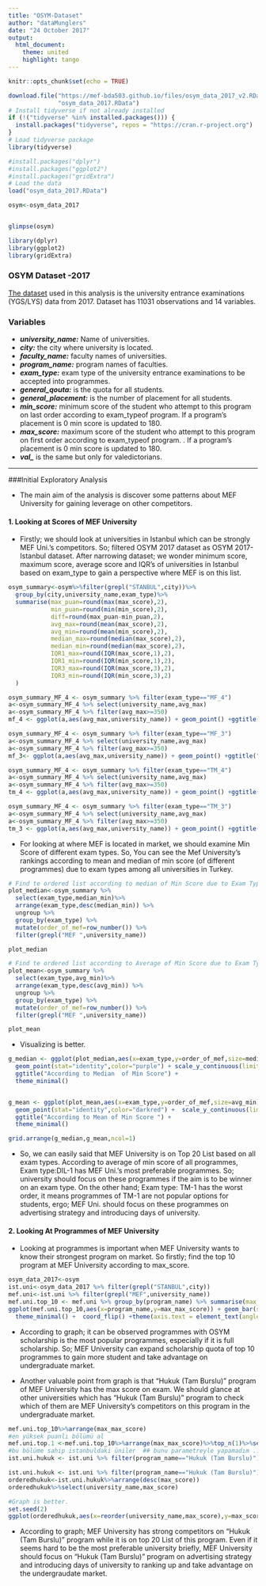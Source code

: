---
title: "OSYM-Dataset"
author: "dataMunglers"
date: "24 October 2017"
output:
  html_document:
    theme: united
    highlight: tango
---

```{r setup, include=FALSE}
knitr::opts_chunk$set(echo = TRUE)

```



```{r eval=TRUE,echo=FALSE,include=FALSE}



download.file("https://mef-bda503.github.io/files/osym_data_2017_v2.RData", 
              "osym_data_2017.RData")
# Install tidyverse if not already installed
if (!("tidyverse" %in% installed.packages())) {
  install.packages("tidyverse", repos = "https://cran.r-project.org")
}
# Load tidyverse package
library(tidyverse)

#install.packages("dplyr")
#install.packages("ggplot2")
#install.packages("gridExtra")
# Load the data
load("osym_data_2017.RData")

osym<-osym_data_2017


glimpse(osym)

library(dplyr)
library(ggplot2)
library(gridExtra)
```
### OSYM Dataset -2017
[The dataset](https://mef-bda503.github.io/files/osym_data_2017.RData) used in this analysis is the university entrance examinations (YGS/LYS) data from 2017. Dataset has 11031 observations and 14 variables.

### Variables
+ ***university_name:*** Name of universities.
+ ***city:*** the city where university is located.
+ ***faculty_name:*** faculty names of universities.
+ ***program_name:*** program names of faculties.
+ ***exam_type:*** exam type of the university entrance examinations to be accepted into programmes.
+ ***general_qouta:*** is the quota for all students.
+ ***general_placement:***  is the number of placement for all students.
+ ***min_score:*** minimum score of the student who attempt to this program on last order according to exam_typeof program. If a program’s placement is 0 min score is updated to 180.
+ ***max_score:*** maximum score of the student who attempt to this program on first order according to exam_typeof program. . If a program’s placement is 0 min score is updated to 180.
+ ***val_*** is the same but only for valedictorians.

*************

###Initial Exploratory Analysis

  + The main aim of the analysis is discover some patterns about MEF University for gaining leverage on other competitors.

#### 1. Looking at Scores of MEF University

  + Firstly; we should look at universities in Istanbul which can be strongly MEF Uni.'s competitors. So; filtered OSYM 2017 dataset as OSYM 2017-Istanbul dataset. After narrowing dataset; we wonder minimum score, maximum score, average score and IQR's of universities in Istanbul based on exam_type to gain a perspective where MEF is on this list.
  
```{r message=FALSE,warning=FALSE}

osym_summary<-osym%>%filter(grepl("STANBUL",city))%>%
  group_by(city,university_name,exam_type)%>%
  summarise(max_puan=round(max(max_score),2),
            min_puan=round(min(min_score),2),
            diff=round(max_puan-min_puan,2),
            avg_max=round(mean(max_score),2),
            avg_min=round(mean(min_score),2),
            median_max=round(median(max_score),2),
            median_min=round(median(max_score),2),
            IQR1_max=round(IQR(max_score,1),2),
            IQR1_min=round(IQR(min_score,1),2),
            IQR3_max=round(IQR(max_score,3),2),
            IQR3_min=round(IQR(min_score,3),2)
  )

```

```{r eval=TRUE,echo=FALSE,include=FALSE}
osym_summary_MF_4 <- osym_summary %>% filter(exam_type=="MF_4")
a<-osym_summary_MF_4 %>% select(university_name,avg_max)
a<-osym_summary_MF_4 %>% filter(avg_max>=350)
mf_4 <- ggplot(a,aes(avg_max,university_name)) + geom_point() +ggtitle("MF-4")

osym_summary_MF_4 <- osym_summary %>% filter(exam_type=="MF_3")
a<-osym_summary_MF_4 %>% select(university_name,avg_max)
a<-osym_summary_MF_4 %>% filter(avg_max>=350)
mf_3<- ggplot(a,aes(avg_max,university_name)) + geom_point() +ggtitle("MEF-3")

osym_summary_MF_4 <- osym_summary %>% filter(exam_type=="TM_4")
a<-osym_summary_MF_4 %>% select(university_name,avg_max)
a<-osym_summary_MF_4 %>% filter(avg_max>=350)
tm_4 <- ggplot(a,aes(avg_max,university_name)) + geom_point() +ggtitle("TM-4")

osym_summary_MF_4 <- osym_summary %>% filter(exam_type=="TM_3")
a<-osym_summary_MF_4 %>% select(university_name,avg_max)
a<-osym_summary_MF_4 %>% filter(avg_max>=350)
tm_3 <- ggplot(a,aes(avg_max,university_name)) + geom_point() +ggtitle("TM-3")

```
 
+  For looking at where MEF is located in market, we should examine Min Score of different exam types. So, You can see the Mef University's rankings according to mean and median of min score (of different programmes) due to exam types among all universities in Turkey. 


```{r message=FALSE,warning=FALSE}
# Find te ordered list according to median of Min Score due to Exam Type
plot_median<-osym_summary %>% 
  select(exam_type,median_min)%>% 
  arrange(exam_type,desc(median_min)) %>% 
  ungroup %>% 
  group_by(exam_type) %>% 
  mutate(order_of_mef=row_number()) %>% 
  filter(grepl("MEF ",university_name))

plot_median

# Find te ordered list according to Average of Min Score due to Exam Type
plot_mean<-osym_summary %>% 
  select(exam_type,avg_min)%>% 
  arrange(exam_type,desc(avg_min)) %>% 
  ungroup %>% 
  group_by(exam_type) %>% 
  mutate(order_of_mef=row_number()) %>% 
  filter(grepl("MEF ",university_name))

plot_mean

```

+ Visualizing is better.

```{r message=FALSE,warning=FALSE}


g_median <- ggplot(plot_median,aes(x=exam_type,y=order_of_mef,size=median_min))+
  geom_point(stat="identity",color="purple") + scale_y_continuous(limits = c(0,20)) + ylab("Order of MEF") + xlab("Exam Type") + 
  ggtitle("According to Median  of Min Score") +
  theme_minimal()


g_mean <- ggplot(plot_mean,aes(x=exam_type,y=order_of_mef,size=avg_min))+
  geom_point(stat="identity",color="darkred") +  scale_y_continuous(limits = c(0,20)) + ylab("Order of MEF") + xlab("Exam Type") +
  ggtitle("According to Mean of Min Score ") +
  theme_minimal()

grid.arrange(g_median,g_mean,ncol=1)

```

 + So, we can easily said that MEF University is on Top 20 List based on all exam types. According to average of min score of all programmes, Exam type:DIL-1 has MEF Uni.'s most preferable programmes. So; university should focus on these programmes if the aim is to be winner on an exam type. On the other hand; Exam type: TM-1 has the worst order, it means programmes of TM-1 are not popular options for students, ergo; MEF Uni. should focus on these programmes on advertising strategy and introducing days of university.

#### 2. Looking At Programmes of MEF University

 + Looking at programmes is important when MEF University wants to know their strongest program on market. So firstly; find the top 10 program at MEF University according to max_score. 

```{r message=FALSE,warning=FALSE}
osym_data_2017<-osym
ist.uni<-osym_data_2017 %>% filter(grepl("STANBUL",city))
mef.uni<-ist.uni %>% filter(grepl("MEF",university_name))
mef.uni.top_10 <- mef.uni %>% group_by(program_name) %>% summarise(max_max_score=max(max_score)) %>% top_n(10)
ggplot(mef.uni.top_10,aes(x=program_name,y=max_max_score)) + geom_bar(stat="identity",fill="tomato",width = 0.9) +scale_y_continuous(limits = c(0,500))+
  theme_minimal() +  coord_flip() +theme(axis.text = element_text(angle = 15)) + xlab("Programmes") + ylab("Max Score") + ggtitle("MEF UNIVERSITY TOP 10 PROGRAM")

```

 + According to graph; it can be observed programmes with OSYM scholarship is the most popular programmes, especially if it is full scholarship. So; MEF University can expand scholarship quota of top 10 programmes to gain more student and take advantage on undergraduate market.
 
+ Another valuable point from graph is that "Hukuk (Tam Burslu)" program of MEF University has the max score on exam. We should glance at other universities which has "Hukuk (Tam Burslu)" program to check which of them are MEF University's competitors on this program in the undergraduate market.



```{r,echo=FALSE,results="hide",include=FALSE}
mef.uni.top_10%>%arrange(max_max_score)
#en yüksek puanlı bölümü al
mef.uni.top.1 <-mef.uni.top_10%>%arrange(max_max_score)%>%top_n(1)%>%select(program_name) %>% unlist()
#bu bölüme sahip istanbuldaki üniler  ## bunu parametreyle yapamadım ... :( filter'a parametre verme.?
ist.uni.hukuk <- ist.uni %>% filter(program_name=="Hukuk (Tam Burslu)")
```


```{r message=FALSE,warning=FALSE}
ist.uni.hukuk <- ist.uni %>% filter(program_name=="Hukuk (Tam Burslu)")
orderedhukuk<-ist.uni.hukuk%>%arrange(desc(max_score))
orderedhukuk%>%select(university_name,max_score)

#Graph is better. 
set.seed(2)
ggplot(orderedhukuk,aes(x=reorder(university_name,max_score),y=max_score,label=max_score)) + geom_bar(stat="identity",fill="darkblue",width = 0.6)  +  coord_flip() + theme_minimal()   +  scale_y_continuous(limits = c(0,600)) + xlab("University") + ylab("Max Score") + ggtitle("Hukuk (Tam Burslu) Program In Universities") 

```


+ According to graph; MEF University has strong competitors on "Hukuk (Tam Burslu)" program while it is on top 20 List of this program. Even if it seems hard to be the most preferable university briefly, MEF University should focus on "Hukuk (Tam Burslu)" program on advertising strategy and introducing days of university to ranking up and take advantage on the undergraudate market.
